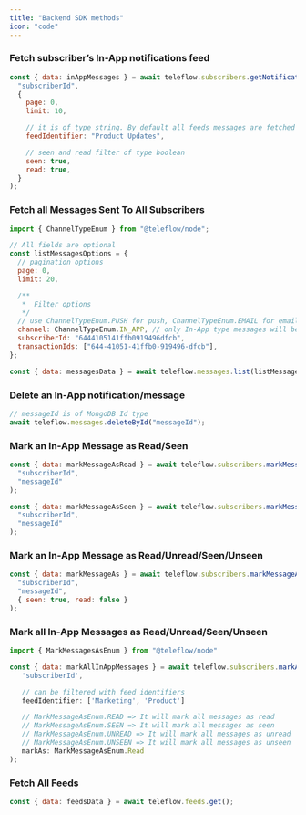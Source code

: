 ```yaml
---
title: "Backend SDK methods"
icon: "code"
---
```


### Fetch subscriber’s In-App notifications feed

<CodeGroup>

```javascript Node.JS
const { data: inAppMessages } = await teleflow.subscribers.getNotificationsFeed(
  "subscriberId",
  {
    page: 0,
    limit: 10,

    // it is of type string. By default all feeds messages are fetched
    feedIdentifier: "Product Updates",

    // seen and read filter of type boolean
    seen: true,
    read: true,
  }
);
```

</CodeGroup>

### Fetch all Messages Sent To All Subscribers

<CodeGroup>

```javascript Node.JS
import { ChannelTypeEnum } from "@teleflow/node";

// All fields are optional
const listMessagesOptions = {
  // pagination options
  page: 0,
  limit: 20,

  /**
   *  Filter options
   */
  // use ChannelTypeEnum.PUSH for push, ChannelTypeEnum.EMAIL for email,
  channel: ChannelTypeEnum.IN_APP, // only In-App type messages will be fetched
  subscriberId: "6444105141ffb0919496dfcb",
  transactionIds: ["644-41051-41ffb0-919496-dfcb"],
};

const { data: messagesData } = await teleflow.messages.list(listMessagesOptions);
```

</CodeGroup>

### Delete an In-App notification/message

<CodeGroup>

```javascript Node.JS
// messageId is of MongoDB Id type
await teleflow.messages.deleteById("messageId");
```

</CodeGroup>

### Mark an In-App Message as Read/Seen

<CodeGroup>

```javascript Node.JS
const { data: markMessageAsRead } = await teleflow.subscribers.markMessageRead(
  "subscriberId",
  "messageId"
);

const { data: markMessageAsSeen } = await teleflow.subscribers.markMessageSeen(
  "subscriberId",
  "messageId"
);
```

</CodeGroup>

### Mark an In-App Message as Read/Unread/Seen/Unseen

<CodeGroup>

```javascript Node.JS
const { data: markMessageAs } = await teleflow.subscribers.markMessageAs(
  "subscriberId",
  "messageId",
  { seen: true, read: false }
);
```

</CodeGroup>

### Mark all In-App Messages as Read/Unread/Seen/Unseen

<CodeGroup>

```javascript Node.JS
import { MarkMessagesAsEnum } from "@teleflow/node"

const { data: markAllInAppMessages } = await teleflow.subscribers.markAllMessagesAs(
   'subscriberId',

   // can be filtered with feed identifiers
   feedIdentifier: ['Marketing', 'Product']

   // MarkMessageAsEnum.READ => It will mark all messages as read
   // MarkMessageAsEnum.SEEN => It will mark all messages as seen
   // MarkMessageAsEnum.UNREAD => It will mark all messages as unread
   // MarkMessageAsEnum.UNSEEN => It will mark all messages as unseen
   markAs: MarkMessageAsEnum.Read
);
```

</CodeGroup>

### Fetch All Feeds

<CodeGroup>

```javascript Node.JS
const { data: feedsData } = await teleflow.feeds.get();
```

</CodeGroup>
